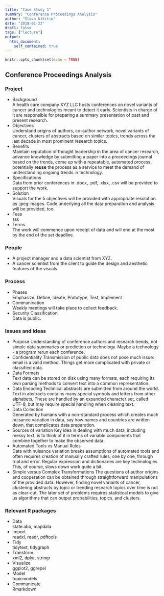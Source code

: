 ```yaml
---
title: "Case Study 1"
summary: "Conference Proceedings Analysis"
author: "Slava Nikitin"
date: "2018-01-22"
draft: false
tags: ["lecture"]
output: 
  html_document:
    self_contained: true
---
```


```r
knitr::opts_chunk$set(echo = TRUE)
```

## Conference Proceedings Analysis

### Project

- Background  
  A health care company XYZ LLC hosts conferences on novel variants of cancer and technologies meant to detect it early. Scientists in charge of it are responsible for preparing a summary presentation of past and present research.
- Objectives  
  Understand origins of authors, co-author network, novel variants of cancer, clusters of abstracts based on similar topics, trends across the last decade in most prominent research topics.
- Benefits  
  Maintain reputation of thought leadership in the area of cancer research, advance knowledge by submitting a paper into a proceedings journal based on the trends, come up with a repeatable, automated process, potentially **reuse** the process as a service to meet the demand of understanding ongoing trends in technology.
- Specifications  
  Data from prior conferences in .docx, .pdf, .xlsx, .csv will be provided to support the work.
- Solution  
  Visuals for the 5 objectives will be provided with appropriate resolution as .jpeg images. Code underlying all the data preparation and analysis will be provided, too. 
- Fees  
  `$$$`
- Terms  
  The work will commence upon receipt of data and will end at the most by the end of the set deadline.


### People
- A project manager and a data scientist from XYZ.
- A cancer scientist from the client to guide the design and aesthetic features of the visuals.   

### Process
- Phases  
  Emphasize, Define, Ideate, Prototype, Test, Implement
- Communication  
  Weekly meetings will take place to collect feedback.
- Security Classification  
  Data is public.
  
### Issues and Ideas
- Purpose
  Understanding of conference authors and research trends, not simple data summaries or prediction or technology. Maybe a technology - a program rerun each conference.
- Confidentiality
  Transmission of public data does not pose much issue: email is a valid method. Things get more complicated with private or classified data.
- Data Formats  
  Text data can be stored on disk using many formats, each requiring its own parsing methods to  convert text into a common representation.
- Data Encoding
  Technical abstracts are submitted from around the world. Text in abstracts contains many special symbols and letters from other alphabets. These are handled by an expanded character set, called UTF-8, but may require special handling when cleaning text.
- Data Collection  
  Generated by humans with a non-standard process which creates much nuisance variation in data, say how names and countries are written down, that complicates data preparation.
- Sources of variation
  Key idea in dealing with much data, including messy text, is to think of it in terms of variable components that combine together to make the observed data. 
- Automated Tools vs Manual Rules  
  Data with nuisance variation breaks assumptions of automated tools and often requires creation of manually crafted rules, one by one, through trial and error. Regular expression and dictionaries are key technologies. This, of course, slows down work quite a bit.
- Simple versus Complex Transformations
The questions of author origins and cooperation can be obtained through straightforward manipulations of the provided data. However, finding novel variants of cancer, clustering abstracts by topic or trending research topics over time is not as clear-cut. The later set of problems requires statistical models to give us algorithms that can output probabilities, topics, and clusters. 

  
###  Relevant R packages 
- Data  
  state.abb, mapdata
- Import  
  readxl, readr, pdftools
- Tidy  
  tidytext, tidygraph
- Transform  
  xml2, dplyr, stringr
- Visualize  
  ggplot2, ggrepel
- Model  
  topicmodels
- Communicate  
  Rmarkdown
  









